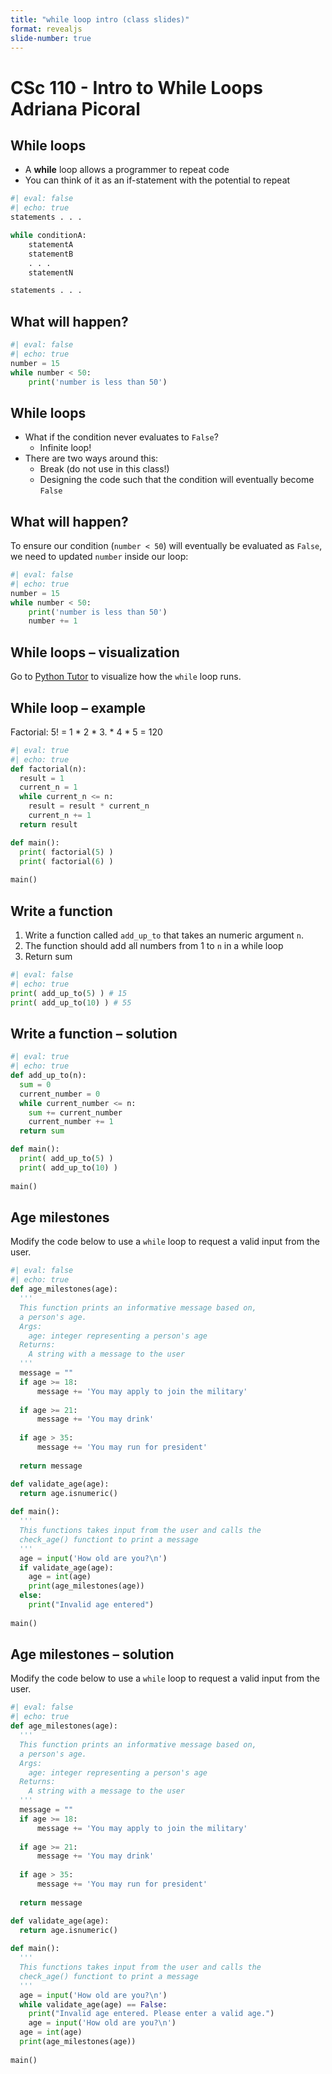 ```yaml
---
title: "while loop intro (class slides)"
format: revealjs
slide-number: true
---
```


# CSc 110 - Intro to While Loops <br> Adriana Picoral

## While loops

-   A **while** loop allows a programmer to repeat code
-   You can think of it as an if-statement with the potential to repeat

```python
#| eval: false
#| echo: true
statements . . .

while conditionA:
    statementA
    statementB
    . . .
    statementN

statements . . .
```

## What will happen?

```python
#| eval: false
#| echo: true
number = 15
while number < 50:
    print('number is less than 50')
```

## While loops

-   What if the condition never evaluates to `False`?
    -   Infinite loop!
-   There are two ways around this:
    -   Break (do not use in this class!)
    -   Designing the code such that the condition will eventually become `False`

## What will happen?

To ensure our condition (`number < 50`) will eventually be evaluated as `False`, we need to updated `number` inside our loop:

```python
#| eval: false
#| echo: true
number = 15
while number < 50:
    print('number is less than 50')
    number += 1
```

## While loops -- visualization

Go to [Python Tutor](https://pythontutor.com/visualize.html#mode=edit) to visualize how the `while` loop runs.

## While loop -- example

Factorial: 5! = 1 * 2 * 3. * 4 * 5 = 120

```python
#| eval: true
#| echo: true
def factorial(n):
  result = 1
  current_n = 1
  while current_n <= n:
    result = result * current_n
    current_n += 1
  return result

def main():
  print( factorial(5) )
  print( factorial(6) )
  
main()
```

## Write a function

1. Write a function called `add_up_to` that takes an numeric argument `n`.
1. The function should add all numbers from 1 to `n` in a while loop
1. Return sum

```python
#| eval: false
#| echo: true
print( add_up_to(5) ) # 15
print( add_up_to(10) ) # 55
```

## Write a function -- solution

```python
#| eval: true
#| echo: true
def add_up_to(n):
  sum = 0
  current_number = 0
  while current_number <= n:
    sum += current_number
    current_number += 1
  return sum

def main():
  print( add_up_to(5) )
  print( add_up_to(10) )
  
main()
```

## Age milestones

Modify the code below to use a `while` loop to request a valid input from the user.

```python
#| eval: false
#| echo: true
def age_milestones(age):
  '''
  This function prints an informative message based on,
  a person's age.
  Args:
    age: integer representing a person's age
  Returns:
    A string with a message to the user
  '''
  message = ""
  if age >= 18:
      message += 'You may apply to join the military'
     
  if age >= 21:
      message += 'You may drink'
     
  if age > 35:
      message += 'You may run for president'
      
  return message

def validate_age(age):
  return age.isnumeric()
     
def main():
  '''
  This functions takes input from the user and calls the
  check_age() functiont to print a message
  '''
  age = input('How old are you?\n')
  if validate_age(age):
    age = int(age)
    print(age_milestones(age))
  else:
    print("Invalid age entered")
 
main()
```

## Age milestones -- solution

Modify the code below to use a `while` loop to request a valid input from the user.

```python
#| eval: false
#| echo: true
def age_milestones(age):
  '''
  This function prints an informative message based on,
  a person's age.
  Args:
    age: integer representing a person's age
  Returns:
    A string with a message to the user
  '''
  message = ""
  if age >= 18:
      message += 'You may apply to join the military'
     
  if age >= 21:
      message += 'You may drink'
     
  if age > 35:
      message += 'You may run for president'
      
  return message

def validate_age(age):
  return age.isnumeric()
     
def main():
  '''
  This functions takes input from the user and calls the
  check_age() functiont to print a message
  '''
  age = input('How old are you?\n')
  while validate_age(age) == False:
    print("Invalid age entered. Please enter a valid age.")
    age = input('How old are you?\n')
  age = int(age)
  print(age_milestones(age))
  
main()
```